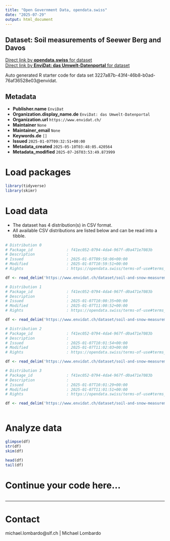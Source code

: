 ```yaml
---
title: "Open Government Data, opendata.swiss"
date: "2025-07-29"
output: html_document
---
```


## Dataset: Soil measurements of Seewer Berg and Davos



[Direct link by **opendata.swiss** for dataset](https://opendata.swiss/de/dataset/soil-measurements-of-seewer-berg-and-davos)<br>
[Direct link by **EnviDat: das Umwelt-Datenportal** for dataset](https://www.envidat.ch/#/metadata/soil-and-snow-measurements)

Auto generated R starter code for data set 3227a87b-43f4-46b8-b0ad-76af36528e03@envidat.

## Metadata

- **Publisher.name** `EnviDat`
- **Organization.display_name.de** `EnviDat: das Umwelt-Datenportal`
- **Organization.url** `https://www.envidat.ch/`
- **Maintainer** `None`
- **Maintainer_email** `None`
- **Keywords.de** `[]`
- **Issued** `2025-01-07T09:32:51+00:00`
- **Metadata_created** `2025-05-10T03:48:05.420564`
- **Metadata_modified** `2025-07-26T03:53:49.873999`


# Load packages

```r

library(tidyverse)
library(skimr)

```

# Load data

-   The dataset has 4 distribution(s) in CSV format.
-   All available CSV distributions are listed below and can be read into a tibble.

```r

# Distribution 0
# Package_id               : f41ec052-0794-4da4-967f-d0a471e7083b
# Description              : 
# Issued                   : 2025-01-07T09:58:06+00:00
# Modified                 : 2025-01-07T10:59:51+00:00
# Rights                   : https://opendata.swiss/terms-of-use#terms_by

df <- read_delim('https://www.envidat.ch/dataset/soil-and-snow-measurements/resource/7494a93b-068b-4d87-8f33-a16d197d27bf')

# Distribution 1
# Package_id               : f41ec052-0794-4da4-967f-d0a471e7083b
# Description              : 
# Issued                   : 2025-01-07T10:00:35+00:00
# Modified                 : 2025-01-07T11:00:52+00:00
# Rights                   : https://opendata.swiss/terms-of-use#terms_by

df <- read_delim('https://www.envidat.ch/dataset/soil-and-snow-measurements/resource/d4114528-bd8a-4335-b9ba-3d8eba7bb1fa')

# Distribution 2
# Package_id               : f41ec052-0794-4da4-967f-d0a471e7083b
# Description              : 
# Issued                   : 2025-01-07T10:01:54+00:00
# Modified                 : 2025-01-07T11:02:03+00:00
# Rights                   : https://opendata.swiss/terms-of-use#terms_by

df <- read_delim('https://www.envidat.ch/dataset/soil-and-snow-measurements/resource/810089c7-a4f8-4e9a-a9b9-5d1a55676b81')

# Distribution 3
# Package_id               : f41ec052-0794-4da4-967f-d0a471e7083b
# Description              : 
# Issued                   : 2025-01-07T10:01:29+00:00
# Modified                 : 2025-01-07T11:01:51+00:00
# Rights                   : https://opendata.swiss/terms-of-use#terms_by

df <- read_delim('https://www.envidat.ch/dataset/soil-and-snow-measurements/resource/c1c4be41-28ff-4d20-97d5-aa6c28e74695')



```

# Analyze data

```r

glimpse(df)
str(df)
skim(df)

head(df)
tail(df)

```

# Continue your code here...

```r

```

------------------------------------------------------------------------

# Contact

michael.lombardo@slf.ch | Michael Lombardo
